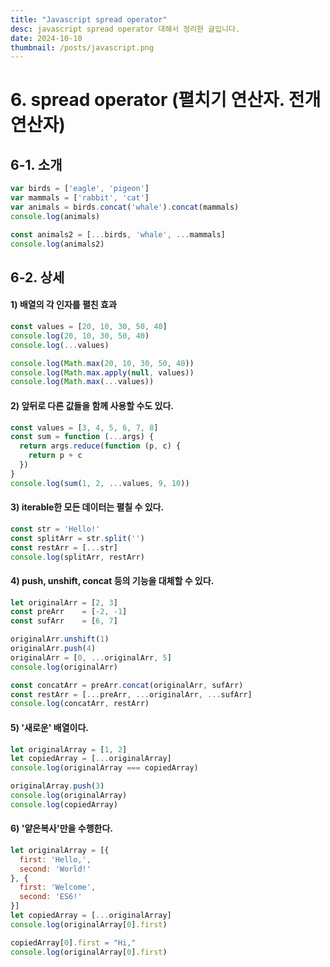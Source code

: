 ```yaml
---
title: "Javascript spread operator"
desc: javascript spread operator 대해서 정리한 글입니다.
date: 2024-10-10
thumbnail: /posts/javascript.png
---
```


# 6. spread operator (펼치기 연산자. 전개 연산자)

## 6-1. 소개

```js
var birds = ['eagle', 'pigeon']
var mammals = ['rabbit', 'cat']
var animals = birds.concat('whale').concat(mammals)
console.log(animals)

const animals2 = [...birds, 'whale', ...mammals]
console.log(animals2)
```

## 6-2. 상세

#### 1) 배열의 각 인자를 펼친 효과

```js
const values = [20, 10, 30, 50, 40]
console.log(20, 10, 30, 50, 40)
console.log(...values)

console.log(Math.max(20, 10, 30, 50, 40))
console.log(Math.max.apply(null, values))
console.log(Math.max(...values))
```

#### 2) 앞뒤로 다른 값들을 함께 사용할 수도 있다.

```js
const values = [3, 4, 5, 6, 7, 8]
const sum = function (...args) {
  return args.reduce(function (p, c) {
    return p + c
  })
}
console.log(sum(1, 2, ...values, 9, 10))
```

#### 3) iterable한 모든 데이터는 펼칠 수 있다.

```js
const str = 'Hello!'
const splitArr = str.split('')
const restArr = [...str]
console.log(splitArr, restArr)
```

#### 4) push, unshift, concat 등의 기능을 대체할 수 있다.

```js
let originalArr = [2, 3]
const preArr    = [-2, -1]
const sufArr    = [6, 7]

originalArr.unshift(1)
originalArr.push(4)
originalArr = [0, ...originalArr, 5]
console.log(originalArr)

const concatArr = preArr.concat(originalArr, sufArr)
const restArr = [...preArr, ...originalArr, ...sufArr]
console.log(concatArr, restArr)
```

#### 5) '새로운' 배열이다.

```js
let originalArray = [1, 2]
let copiedArray = [...originalArray]
console.log(originalArray === copiedArray)

originalArray.push(3)
console.log(originalArray)
console.log(copiedArray)
```

#### 6) '얕은복사'만을 수행한다.

```js
let originalArray = [{
  first: 'Hello,',
  second: 'World!'
}, {
  first: 'Welcome',
  second: 'ES6!'
}]
let copiedArray = [...originalArray]
console.log(originalArray[0].first)

copiedArray[0].first = "Hi,"
console.log(originalArray[0].first)
```
